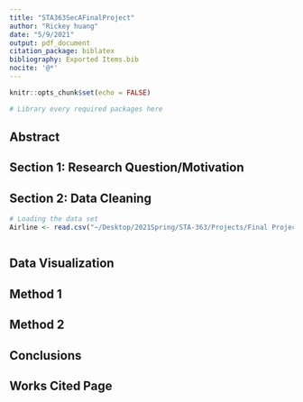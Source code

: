 ```yaml
---
title: "STA363SecAFinalProject"
author: "Rickey huang"
date: "5/9/2021"
output: pdf_document
citation_package: biblatex
bibliography: Exported Items.bib
nocite: '@*'
---
```


```r
knitr::opts_chunk$set(echo = FALSE)
```

```r
# Library every required packages here
```

## Abstract

## Section 1: Research Question/Motivation



## Section 2: Data Cleaning



```r
# Loading the data set
Airline <- read.csv("~/Desktop/2021Spring/STA-363/Projects/Final Project/STA363-FinalProject/Data/Airline Passenger Satisfaction/Airline Satisfaction.csv")
```

```r

```

## Data Visualization


## Method 1


## Method 2


## Conclusions


## Works Cited Page



